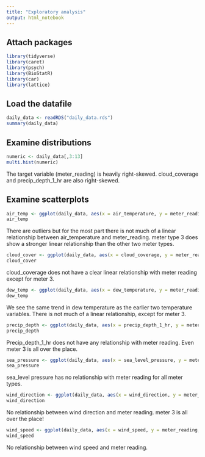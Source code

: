 ---
title: "Exploratory analysis"
output: html_notebook
---

## Attach packages
```{r, message = FALSE}
library(tidyverse)
library(caret)
library(psych)
library(BioStatR)
library(car)
library(lattice)
```

## Load the datafile

```{r}
daily_data <- readRDS("daily_data.rds")
summary(daily_data)

```

## Examine distributions

```{r}
numeric <- daily_data[,3:13]
multi.hist(numeric)
```

The target variable (meter_reading) is heavily right-skewed. cloud_coverage and precip_depth_1_hr are also right-skewed. 

## Examine scatterplots
```{r}
air_temp <- ggplot(daily_data, aes(x = air_temperature, y = meter_reading, colour = meter)) + geom_point()+geom_smooth(method= lm)
air_temp

```

There are outliers but for the most part there is not much of a linear relationship between air_temperature and meter_reading. meter type 3 does show a stronger linear relationship than the other two meter types.


```{r}
cloud_cover <- ggplot(daily_data, aes(x = cloud_coverage, y = meter_reading, colour = meter)) + geom_point()+geom_smooth(method= lm)
cloud_cover

```
cloud_coverage does not have a clear linear relationship with meter reading except for meter 3.

```{r}
dew_temp <- ggplot(daily_data, aes(x = dew_temperature, y = meter_reading, colour = meter)) + geom_point()+geom_smooth(method= lm)
dew_temp

```
We see the same trend in dew temperature as the earlier two temperature variables. There is not much of a linear relationship, except for meter 3.

```{r}
precip_depth <- ggplot(daily_data, aes(x = precip_depth_1_hr, y = meter_reading, colour = meter)) + geom_point()+geom_smooth(method= lm)
precip_depth
```
Precip_depth_1_hr does not have any relationship with meter reading. Even meter 3 is all over the place.

```{r}
sea_pressure <- ggplot(daily_data, aes(x = sea_level_pressure, y = meter_reading, colour = meter)) + geom_point()+geom_smooth(method= lm)
sea_pressure
```
sea_level pressure has no relationship with meter reading for all meter types.

```{r}
wind_direction <- ggplot(daily_data, aes(x = wind_direction, y = meter_reading, colour = meter)) + geom_point()+geom_smooth(method= lm)
wind_direction
```
No relationship between wind direction and meter reading. meter 3 is all over the place!

```{r}
wind_speed <- ggplot(daily_data, aes(x = wind_speed, y = meter_reading, colour = meter)) + geom_point()+geom_smooth(method= lm)
wind_speed
```
No relationship between wind speed and meter reading.


